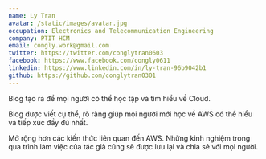 ```yaml
---
name: Ly Tran
avatar: /static/images/avatar.jpg
occupation: Electronics and Telecommunication Engineering
company: PTIT HCM
email: congly.work@gmail.com
twitter: https://twitter.com/conglytran0603
facebook: https://www.facebook.com/congly0611
linkedin: https://www.linkedin.com/in/ly-tran-96b9042b1
github: https://github.com/conglytran0301
---
```


Blog tạo ra để mọi người có thể học tập và tìm hiểu về Cloud.

Blog được viết cụ thể, rõ ràng giúp mọi người mới học về AWS có thể hiểu và tiếp xúc đầy đủ nhất.

Mở rộng hơn các kiến thức liên quan đến AWS. Những kinh nghiệm trong qua trình làm việc của tác giả cũng sẽ được lưu lại và chia sẻ với mọi người.
